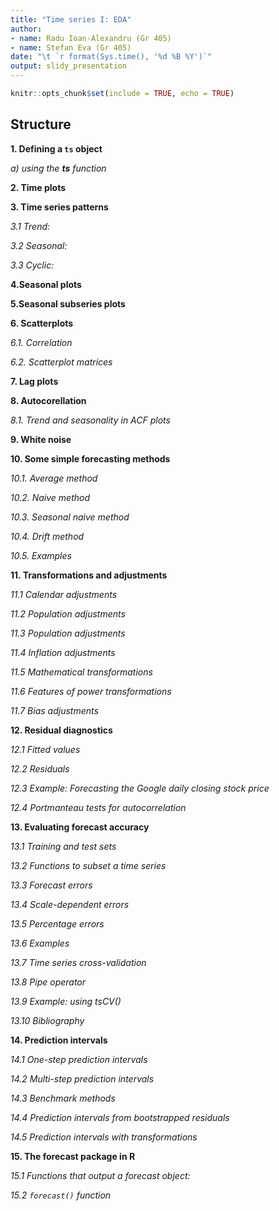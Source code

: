 ```yaml
---
title: "Time series I: EDA"
author:
- name: Radu Ioan-Alexandru (Gr 405)
- name: Stefan Eva (Gr 405)
date: "\t `r format(Sys.time(), '%d %B %Y')`"
output: slidy_presentation
---
```


```r
knitr::opts_chunk$set(include = TRUE, echo = TRUE)
```

## Structure

**1. Defining a ```ts``` object**

*a) using the **ts** function*

**2. Time plots**

**3. Time series patterns**

*3.1 Trend:*

*3.2 Seasonal:*

*3.3 Cyclic:*

**4.Seasonal plots**

**5.Seasonal subseries plots**

**6. Scatterplots**

*6.1. Correlation*

*6.2. Scatterplot matrices*

**7. Lag plots**

**8. Autocorellation**

*8.1. Trend and seasonality in ACF plots*

**9. White noise**

**10. Some simple forecasting methods**

*10.1. Average method*

*10.2. Naive method*

*10.3. Seasonal naive method*

*10.4. Drift method*

*10.5. Examples*

**11. Transformations and adjustments**

*11.1 Calendar adjustments*

*11.2 Population adjustments*

*11.3 Population adjustments*

*11.4 Inflation adjustments*

*11.5 Mathematical transformations*

*11.6 Features of power transformations*

*11.7 Bias adjustments*

**12. Residual diagnostics**

*12.1 Fitted values*

*12.2 Residuals*

*12.3 Example: Forecasting the Google daily closing stock price*

*12.4 Portmanteau tests for autocorrelation*

**13. Evaluating forecast accuracy**

*13.1 Training and test sets*

*13.2 Functions to subset a time series*

*13.3 Forecast errors*

*13.4 Scale-dependent errors*

*13.5 Percentage errors*

*13.6 Examples*

*13.7 Time series cross-validation*

*13.8 Pipe operator*

*13.9 Example: using tsCV()*

*13.10 Bibliography*

**14. Prediction intervals**

*14.1 One-step prediction intervals*

*14.2 Multi-step prediction intervals*

*14.3 Benchmark methods*

*14.4 Prediction intervals from bootstrapped residuals*

*14.5 Prediction intervals with transformations*

**15. The forecast package in R**

*15.1 Functions that output a forecast object:*

*15.2 ```forecast()``` function*